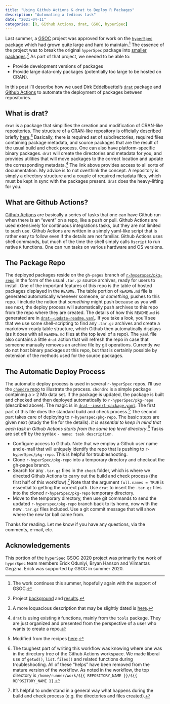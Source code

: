 ```yaml
---
title: "Using Github Actions & drat to Deploy R Packages"
description: "Automating a tedious task"
date: "2021-04-11"
categories: [R, Github Actions, drat, GSOC, hyperSpec]
---
```


Last summer, a [GSOC](https://summerofcode.withgoogle.com/) project was approved for work on the [`hyperSpec`](https://github.com/cbeleites/hyperSpec) package which had grown quite large and hard to maintain.[^1]  The essence of the project was to break the original `hyperSpec` package into [smaller packages](https://github.com/r-hyperspec).[^2]  As part of that project, we needed to be able to:

* Provide development versions of packages
* Provide large data-only packages (potentially too large to be hosted on CRAN).

In this post I'll describe how we used Dirk Eddelbuettel's [`drat`](https://dirk.eddelbuettel.com/code/drat.html) package and [Github
Actions](https://github.com/features/actions) to automate the deployment of packages between repositories.

## What is drat?

`drat` is a package that simplifies the creation and modification of CRAN-like repositories.  The structure of a CRAN-like repository is officially described briefly [here](https://cran.r-project.org/doc/manuals/r-release/R-admin.html#Setting-up-a-package-repository).[^6]  Basically, there is required set of subdirectories, required files containing package metadata, and source packages that are the result of the usual build and check process.  One can also have platform-specific binary packages.  `drat` will create the directories and metadata for you, and provides utilities that will move packages to the correct location and update the corresponding metadata.[^7]  The link above provides access to all sorts of documentation.  My advice is to not overthink the concept.  A repository is simply a directory structure and a couple of required metadata files, which must be kept in sync with the packages present. `drat` does the heavy-lifting for you.

## What are Github Actions?

[Github Actions](https://github.com/features/actions) are basically a series of tasks that one can have Github run when there is an "event" on a repo, like a push or pull.  Github Actions are used extensively for continuous integrations tasks, but they are not limited to such use.  Github Actions are written in a simply yaml-like script that is rather easy to follow even if the details are not familiar.  Github Actions uses shell commands, but much of the time the shell simply calls `Rscript` to run native `R` functions.  One can run tasks on various hardware and OS versions.

## The Package Repo

The deployed packages reside on the `gh-pages` branch of [`r-hyperspec/pkg-repo`](https://github.com/r-hyperspec/pkg-repo) in the form of the usual `.tar.gz` source archives, ready for users to install. One of the important features of this repo is the table of hosted packages displayed in the `README`.  The table portion of `README.md` file is generated automatically whenever someone, or *something*, pushes to this repo. I include the notion that *something* might push because as you will see next, the deploy process will automatically push archives to this repo from the repo where they are created. The details of how this `README.md` is generated are in [`drat--update-readme.yaml`](https://github.com/r-hyperspec/pkg-repo/blob/gh-pages/.github/workflows/drat--update-readme.yaml).  If you take a look, you'll see that we use some shell-scripting to find any `.tar.gz` archives and create a markdown-ready table structure, which Github then automatically displays (as it does with all `README.md` files at the top level of a repo).  The `yaml` file also contains a little `drat` action that will refresh the repo in case that someone manually removes an archive file by git operations.  Currently we do not host binary packages at this repo, but that is certainly possible by extension of the methods used for the source packages.

## The Automatic Deploy Process

The automatic deploy process is used in several `r-hyperSpec` repos.  I'll use the [`chondro` repo](https://github.com/r-hyperspec/hySpc.chondro) to illustrate the process.  `chondro` is a simple package containing a > 2 Mb data set.  If the package is updated, the package is built and checked and then deployed automatically to `r-hyperSpec/pkg-repo` (described above).  The magic is in [`drat--insert-package.yaml`](https://github.com/r-hyperspec/hySpc.chondro/blob/develop/.github/workflows/drat--insert-package.yaml).  The first part of this file does the standard build and check process.[^3] The second part takes care of deploying to `r-hyperspec/pkg-repo`.  The basic steps are given next (study the file for the details).  *It is essential to keep in mind that each task in Github Actions starts from the same top level directory*.[^4]  Tasks are set off by the syntax `- name: task description`.

* Configure access to Github.  Note that we employ a Github user name and e-mail that will uniquely identify the repo that is pushing to `r-hyperSpec/pkg-repo`.  This is helpful for troubleshooting.
* Clone `r-hyperSpec/pkg-repo` into a temporary directory and checkout the gh-pages branch.
* Search for any `.tar.gz` files in the `check` folder, which is where we directed Github Actions to carry out the build and check process (the first half of this workflow).[^5]  Note that the argument `full.names = TRUE` is essential to getting the correct path. Use `drat` to insert the `.tar.gz` files into the cloned `r-hyperSpec/pkg-repo` temporary directory.
*  Move to the temporary directory, then use git commands to send the updated `r-hyperspec/pkg-repo` branch back to its home, now with the new `.tar.gz` files included.  Use a git commit message that will show where the new tar ball came from.

Thanks for reading. Let me know if you have any questions, via the comments, e-mail, etc.

## Acknowledgements

This portion of the `hyperSpec` GSOC 2020 project was primarily the work of `hyperSpec` team members Erick Oduniyi, Bryan Hanson and Vilmantas Gegzna.  Erick was supported by GSOC in summer 2020.

[^1]: The work continues this summer, hopefully again with the support of GSOC.
[^2]: Project [background](https://chemospec.org/posts/2020-05-07-GSOC-hyperSpec/) and [results](https://chemospec.org/posts/2020-09-08-GSOC-hyperSpec/).
[^3]: Modified from the recipes [here](https://github.com/r-lib/actions/tree/master/examples#standard-ci-workflow).
[^4]: The toughest part of writing this workflow was knowing where one was in the directory tree of the Github Actions workspace. We made liberal use of `getwd()`, `list.files()` and related functions during troubleshooting. All of these "helps" have been removed from the mature version of the workflow.  As noted in the workflow, the top directory is `/home/runner/work/${{ REPOSITORY_NAME }}/${{ REPOSITORY_NAME }}`.
[^5]: It's helpful to understand in a general way what happens during the build and check process (e.g. the directories and files created).
[^6]: A more loquacious description that may be slightly dated is [here](https://environments.rstudio.com/repositories.html).
[^7]: `drat` is using existing `R` functions, mainly from the `tools` package.  They are just organized and presented from the perspective of a user who wants to create a repo.
